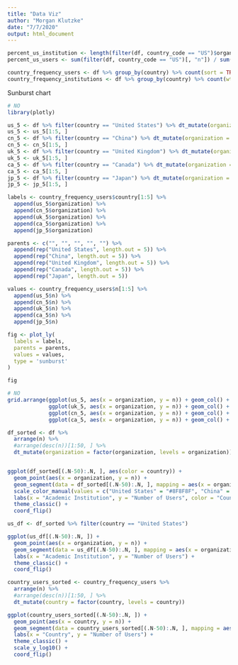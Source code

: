 ```yaml
---
title: "Data Viz"
author: "Morgan Klutzke"
date: "7/7/2020"
output: html_document
---
```


```r
percent_us_institution <- length(filter(df, country_code == "US")$organization) / length(df$organization)
percent_us_users <- sum(filter(df, country_code == "US")[, "n"]) / sum(df[, "n"])
```

```r
country_frequency_users <- df %>% group_by(country) %>% count(sort = TRUE)
country_frequency_institutions <- df %>% group_by(country) %>% count(wt = n(), sort = TRUE)
```

Sunburst chart

```r
# NO
library(plotly)

us_5 <- df %>% filter(country == "United States") %>% dt_mutate(organization = fct_reorder(organization, n))
us_5 <- us_5[1:5, ]
cn_5 <- df %>% filter(country == "China") %>% dt_mutate(organization = fct_reorder(organization, n))
cn_5 <- cn_5[1:5, ]
uk_5 <- df %>% filter(country == "United Kingdom") %>% dt_mutate(organization = fct_reorder(organization, n))
uk_5 <- uk_5[1:5, ]
ca_5 <- df %>% filter(country == "Canada") %>% dt_mutate(organization = fct_reorder(organization, n))
ca_5 <- ca_5[1:5, ]
jp_5 <- df %>% filter(country == "Japan") %>% dt_mutate(organization = fct_reorder(organization, n))
jp_5 <- jp_5[1:5, ]

labels <- country_frequency_users$country[1:5] %>%
  append(us_5$organization) %>%
  append(cn_5$organization) %>%
  append(uk_5$organization) %>%
  append(ca_5$organization) %>%
  append(jp_5$organization)

parents <- c("", "", "", "", "") %>%
  append(rep("United States", length.out = 5)) %>%
  append(rep("China", length.out = 5)) %>%
  append(rep("United Kingdom", length.out = 5)) %>%
  append(rep("Canada", length.out = 5)) %>%
  append(rep("Japan", length.out = 5))

values <- country_frequency_users$n[1:5] %>%
  append(us_5$n) %>%
  append(cn_5$n) %>%
  append(uk_5$n) %>%
  append(ca_5$n) %>%
  append(jp_5$n)

fig <- plot_ly(
  labels = labels, 
  parents = parents,
  values = values,
  type = 'sunburst'
)

fig
```



```r
# NO
grid.arrange(ggplot(us_5, aes(x = organization, y = n)) + geom_col() + coord_flip(),
             ggplot(uk_5, aes(x = organization, y = n)) + geom_col() + coord_flip(),
             ggplot(cn_5, aes(x = organization, y = n)) + geom_col() + coord_flip(),
             ggplot(ca_5, aes(x = organization, y = n)) + geom_col() + coord_flip())
```



```r
df_sorted <- df %>%
  arrange(n) %>%
  #arrange(desc(n))[1:50, ] %>%
  dt_mutate(organization = factor(organization, levels = organization))


ggplot(df_sorted[(.N-50):.N, ], aes(color = country)) +
  geom_point(aes(x = organization, y = n)) +
  geom_segment(data = df_sorted[(.N-50):.N, ], mapping = aes(x = organization, xend = organization, y = 0, yend = n)) +
  scale_color_manual(values = c("United States" = "#8F8F8F", "China" = "#E57200", "United Kingdom" = "#12B2CE", "Canada" = "#485C99")) +
  labs(x = "Academic Institution", y = "Number of Users", color = "Country") +
  theme_classic() +
  coord_flip()
```


```r
us_df <- df_sorted %>% filter(country == "United States")

ggplot(us_df[(.N-50):.N, ]) +
  geom_point(aes(x = organization, y = n)) +
  geom_segment(data = us_df[(.N-50):.N, ], mapping = aes(x = organization, xend = organization, y = 0, yend = n)) +
  labs(x = "Academic Institution", y = "Number of Users") +
  theme_classic() +
  coord_flip()
```

```r
country_users_sorted <- country_frequency_users %>%
  arrange(n) %>%
  #arrange(desc(n))[1:50, ] %>%
  dt_mutate(country = factor(country, levels = country))

ggplot(country_users_sorted[(.N-50):.N, ]) +
  geom_point(aes(x = country, y = n)) +
  geom_segment(data = country_users_sorted[(.N-50):.N, ], mapping = aes(x = country, xend = country, y = 0, yend = n)) +
  labs(x = "Country", y = "Number of Users") +
  theme_classic() +
  scale_y_log10() +
  coord_flip()
```


